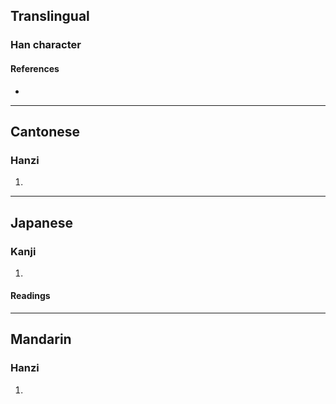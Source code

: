 {{character info}}
==Translingual==

===Han character===
{{Han char|rn=75|rad=木|as=11|sn=15|four=|canj=DWJC|ids=⿰木貫}}

====References====
* {{Han ref|kx=0549.170|dkj=15416|hdz=21286.020|uh=6A0C|ud=27148}}

----

==Cantonese==

===Hanzi===
{{yue-hanzi|jyut=[[gun3]], [[gwun3]]|y=gun3, gwun3}}

# {{rfdef|yue|sort=木11}}

----

==Japanese==

===Kanji===
{{ja-kanji|grade=|rs=木11}}

# {{rfdef|ja|sort=木11}}

====Readings====
{{ja-readings
|goon=かん
|kanon=かん
|kun=ぬき}}

----

==Mandarin==

===Hanzi===
{{cmn-hanzi|pin=[[guàn]] ([[guan4]])|wg=kuan<sup>4</sup>}}

# {{rfdef|cmn|sort=木11}}